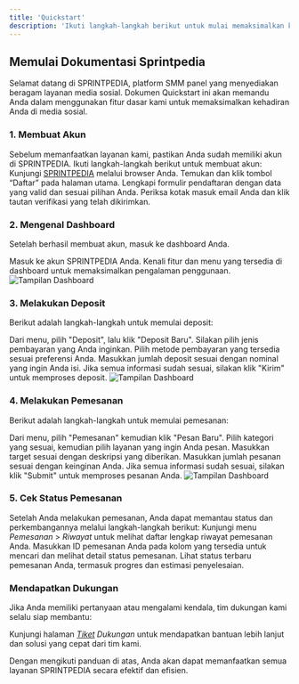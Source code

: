 ```yaml
---
title: 'Quickstart'
description: 'Ikuti langkah-langkah berikut untuk mulai memaksimalkan kehadiran Anda di media sosial dengan SPRINTPEDIA'
---
```


## Memulai Dokumentasi Sprintpedia

Selamat datang di SPRINTPEDIA, platform SMM panel yang menyediakan beragam layanan media sosial. Dokumen Quickstart ini akan memandu Anda dalam menggunakan fitur dasar kami untuk memaksimalkan kehadiran Anda di media sosial.

### 1. Membuat Akun
Sebelum memanfaatkan layanan kami, pastikan Anda sudah memiliki akun di SPRINTPEDIA. Ikuti langkah-langkah berikut untuk membuat akun:
<AccordionGroup>
  <Accordion icon="laptop" title="Kunjungi Situs Web">
    Kunjungi [SPRINTPEDIA](https://sprintpedia.id) melalui browser Anda.
  </Accordion>
  <Accordion icon="user-plus" title="Klik Daftar">
    Temukan dan klik tombol “Daftar” pada halaman utama.
  </Accordion>
  <Accordion icon="pen-field" title="Isi Formulir">
    Lengkapi formulir pendaftaran dengan data yang valid dan sesuai pilihan Anda.
  </Accordion>
  <Accordion icon="envelope" title="Verifikasi">
    Periksa kotak masuk email Anda dan klik tautan verifikasi yang telah dikirimkan.
  </Accordion>
</AccordionGroup>

### 2. Mengenal Dashboard
Setelah berhasil membuat akun, masuk ke dashboard Anda.

<AccordionGroup>
  <Accordion icon="right-to-bracket" title="Login">
    Masuk ke akun SPRINTPEDIA Anda.
  </Accordion>
  <Accordion icon="grid" title="Dashboard">
    Kenali fitur dan menu yang tersedia di dashboard untuk memaksimalkan pengalaman penggunaan.
    <Frame>
      <img src="/images/dashboard.png" alt="Tampilan Dashboard" />
    </Frame>
  </Accordion>
</AccordionGroup>

### 3. Melakukan Deposit
Berikut adalah langkah-langkah untuk memulai deposit:

<AccordionGroup>
  <Accordion icon="credit-card" title="Akses Deposit">
    Dari menu, pilih "Deposit", lalu klik "Deposit Baru".
  </Accordion>
  <Accordion icon="list" title="Pilih Jenis Pembayaran">
    Silakan pilih jenis pembayaran yang Anda inginkan.
  </Accordion>
  <Accordion icon="list" title="Pilih Metode Pembayaran">
    Pilih metode pembayaran yang tersedia sesuai preferensi Anda.
  </Accordion>
  <Accordion icon="circle-quarter-stroke" title="Masukkan Jumlah Deposit">
    Masukkan jumlah deposit sesuai dengan nominal yang ingin Anda isi.
  </Accordion>  
  <Accordion icon="check" title="Kirim Deposit">
    Jika semua informasi sudah sesuai, silakan klik "Kirim" untuk memproses deposit.
    <Frame>
      <img src="/images/deposit-submit.png" alt="Tampilan Dashboard" />
    </Frame>
  </Accordion>  
</AccordionGroup>


### 4. Melakukan Pemesanan
Berikut adalah langkah-langkah untuk memulai pemesanan:

<AccordionGroup>
  <Accordion icon="cart-shopping" title="Akses Pemesanan">
    Dari menu, pilih "Pemesanan" kemudian klik "Pesan Baru".
  </Accordion>
  <Accordion icon="server" title="Pilih Layanan">
    Pilih kategori yang sesuai, kemudian pilih layanan yang ingin Anda pesan.
  </Accordion>
  <Accordion icon="bullseye" title="Masukkan Target">
    Masukkan target sesuai dengan deskripsi yang diberikan.
  </Accordion>
  <Accordion icon="circle-quarter-stroke" title="Masukkan Jumlah Pesanan">
    Masukkan jumlah pesanan sesuai dengan keinginan Anda.
  </Accordion>
  <Accordion icon="check" title="Kirim Pesanan">
    Jika semua informasi sudah sesuai, silakan klik "Submit" untuk memproses pesanan Anda.
    <Frame>
      <img src="/images/pemesanan-submit.png" alt="Tampilan Dashboard" />
    </Frame>
  </Accordion>
</AccordionGroup>


### 5. Cek Status Pemesanan
Setelah Anda melakukan pemesanan, Anda dapat memantau status dan perkembangannya melalui langkah-langkah berikut:
<AccordionGroup>
  <Accordion icon="clock-rotate-left" title="Akses Riwayat Pemesanan">
    Kunjungi menu *Pemesanan* > *Riwayat* untuk melihat daftar lengkap riwayat pemesanan Anda.
  </Accordion>
  <Accordion icon="magnifying-glass" title="Masukkan ID Pemesanan">
    Masukkan ID pemesanan Anda pada kolom yang tersedia untuk mencari dan melihat detail status pemesanan.
  </Accordion>
  <Accordion icon="handshake" title="Pantau Status Pemesanan">
    Lihat status terbaru pemesanan Anda, termasuk progres dan estimasi penyelesaian.
  </Accordion>
</AccordionGroup>

### Mendapatkan Dukungan
Jika Anda memiliki pertanyaan atau mengalami kendala, tim dukungan kami selalu siap membantu:

Kunjungi halaman *[Tiket](https://sprintpedia.id) Dukungan* untuk mendapatkan bantuan lebih lanjut dan solusi yang cepat dari tim kami.

Dengan mengikuti panduan di atas, Anda akan dapat memanfaatkan semua layanan SPRINTPEDIA secara efektif dan efisien.

